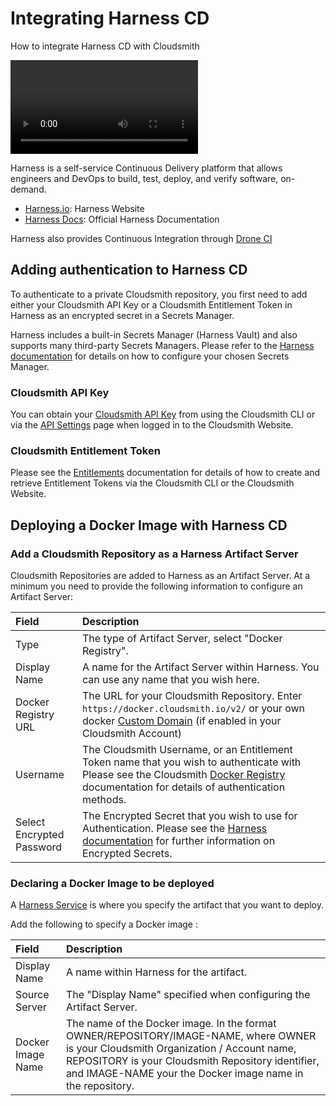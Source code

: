 

# Integrating Harness CD

How to integrate Harness CD with Cloudsmith

<Video wistiaId="3437vewkz3"></Video>

Harness is a self-service Continuous Delivery platform that allows engineers and DevOps to build, test, deploy, and verify software, on-demand.

- [Harness.io](https://harness.io/): Harness Website
- [Harness Docs](https://docs.harness.io/): Official Harness Documentation

Harness also provides Continuous Integration through [Drone CI](/integrations/integrating-with-drone-ci)

## Adding authentication to Harness CD

To authenticate to a private Cloudsmith repository, you first need to add either your Cloudsmith API Key or a Cloudsmith Entitlement Token in Harness as an encrypted secret in a Secrets Manager. 

Harness includes a built-in Secrets Manager (Harness Vault) and also supports many third-party Secrets Managers. Please refer to the [Harness documentation](https://developer.harness.io/docs/platform/secrets/secrets-management/harness-secret-manager-overview/) for details on how to configure your chosen Secrets Manager.

### Cloudsmith API Key

You can obtain your [Cloudsmith API Key](/getting-started/api-key) from using the Cloudsmith CLI or via the [API Settings](https://app.cloudsmith.com/settings/api-keys) page when logged in to the Cloudsmith Website.

### Cloudsmith Entitlement Token

Please see the [Entitlements](/software-distribution/entitlement-tokens) documentation for details of how to create and retrieve Entitlement Tokens via the Cloudsmith CLI or the Cloudsmith Website.

## Deploying a Docker Image with Harness CD

### Add a Cloudsmith Repository as a Harness Artifact Server

Cloudsmith Repositories are added to Harness as an Artifact Server.  At a minimum you need to provide the following information to configure an Artifact Server: 

<BlockImage src={harnessArtifactsServerSetupImage} alt="" align="left"></BlockImage>

| Field                     | Description                                                                                                                                                                                                      |
| :------------------------ | :--------------------------------------------------------------------------------------------------------------------------------------------------------------------------------------------------------------- |
| Type                      | The type of Artifact Server, select "Docker Registry".                                                                                                                                                           |
| Display Name              | A name for the Artifact Server within Harness.  You can use any name that you wish here.                                                                                                                         |
| Docker Registry URL       | The URL for your Cloudsmith Repository. Enter `https://docker.cloudsmith.io/v2/` or your own docker [Custom Domain](/workspaces/custom-domains) (if enabled in your Cloudsmith Account)                                  |
| Username                  | The Cloudsmith Username, or an Entitlement Token name that you wish to authenticate with Please see the Cloudsmith [Docker Registry](/formats/docker-registry) documentation for details of authentication methods.   |
| Select Encrypted Password | The Encrypted Secret that you wish to use for Authentication. Please see the [Harness documentation](https://developer.harness.io/docs/platform/secrets/secrets-management/harness-secret-manager-overview/) for further information on Encrypted Secrets. |

### Declaring a Docker Image to be deployed

A [Harness Service](https://docs.harness.io/article/4o7oqwih6h-harness-key-concepts#services) is where you specify the artifact that you want to deploy.

<BlockImage src={harnessServiceArtifactSourceImages} alt="" align="left"></BlockImage>

Add the following to specify a Docker image : 

|Field|Description|
|:-|:-|
|Display Name|A name within Harness for the artifact.|
|Source Server|The "Display Name" specified when configuring the Artifact Server.|
|Docker Image Name|The name of the Docker image. In the format OWNER/REPOSITORY/IMAGE-NAME, where OWNER is your Cloudsmith Organization / Account name, REPOSITORY is your Cloudsmith Repository identifier, and IMAGE-NAME your the Docker image name in the repository.|